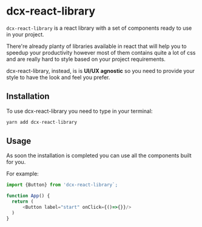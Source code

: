 
<Meta title="DCXLibrary/introduction" component={FormInput} />

# dcx-react-library

`dcx-react-library` is a react library with a set of components ready to use in your project.

There're already planty of libraries available in react that will help you to speedup your productivity however most of them contains quite a lot of css and are really hard to style based on your project requirements.

dcx-react-library, instead, is is **UI/UX agnostic** so you need to provide your style to have the look and feel you prefer.

## Installation

To use dcx-react-library you need to type in your terminal:

```js
yarn add dcx-react-library
```

## Usage

As soon the installation is completed you can use all the components built for you.

For example:

```js
import {Button} from 'dcx-react-library`;

function App() {
  return (
      <Button label="start" onClick={()=>{}}/>
  )
}
```

